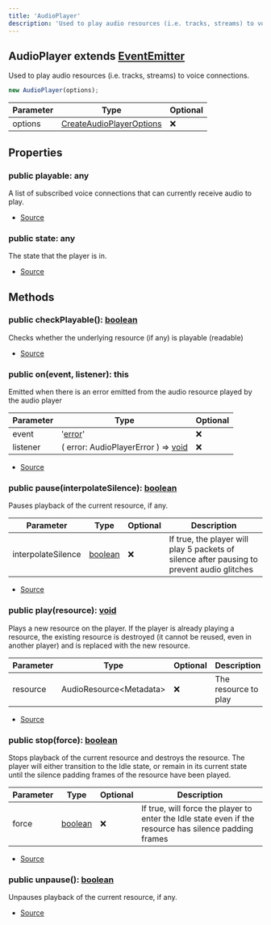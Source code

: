 ```yaml
---
title: 'AudioPlayer'
description: 'Used to play audio resources (i.e. tracks, streams) to voice connections.'
---
```


## AudioPlayer extends [EventEmitter](https://nodejs.org/dist/latest/docs/api/events.html#events_class_eventemitter)

Used to play audio resources (i.e. tracks, streams) to voice connections.

```typescript
new AudioPlayer(options);
```

| Parameter | Type                                                                           | Optional |
| --------- | ------------------------------------------------------------------------------ | -------- |
| options   | [CreateAudioPlayerOptions](/api/discord-player/types/CreateAudioPlayerOptions) | ❌       |

## Properties

### public playable: any

A list of subscribed voice connections that can currently receive audio to play.

- [Source](https://github.com/androz2091/discord-player/blob/ce04b3f4c6671029ce4d4aa9090e56ac7e7f5666/packages/discord-voip/src/audio/AudioPlayer.ts#L262)

### public state: any

The state that the player is in.

- [Source](https://github.com/androz2091/discord-player/blob/ce04b3f4c6671029ce4d4aa9090e56ac7e7f5666/packages/discord-voip/src/audio/AudioPlayer.ts#L314)

## Methods

### public checkPlayable(): [boolean](https://developer.mozilla.org/en-US/docs/Web/JavaScript/Reference/Global_Objects/Boolean)

Checks whether the underlying resource (if any) is playable (readable)

- [Source](https://github.com/androz2091/discord-player/blob/ce04b3f4c6671029ce4d4aa9090e56ac7e7f5666/packages/discord-voip/src/audio/AudioPlayer.ts#L516)

### public on(event, listener): this

Emitted when there is an error emitted from the audio resource played by the audio player

| Parameter | Type                                                                                                                              | Optional |
| --------- | --------------------------------------------------------------------------------------------------------------------------------- | -------- |
| event     | '[error](https://developer.mozilla.org/en-US/docs/Web/JavaScript/Reference/Global_Objects/Error)'                                 | ❌       |
| listener  | ( error: AudioPlayerError ) => [void](https://developer.mozilla.org/en-US/docs/Web/JavaScript/Reference/Global_Objects/undefined) | ❌       |

- [Source](https://github.com/androz2091/discord-player/blob/ce04b3f4c6671029ce4d4aa9090e56ac7e7f5666/packages/discord-voip/src/audio/AudioPlayer.ts#L166)

### public pause(interpolateSilence): [boolean](https://developer.mozilla.org/en-US/docs/Web/JavaScript/Reference/Global_Objects/Boolean)

Pauses playback of the current resource, if any.

| Parameter          | Type                                                                                                | Optional | Description                                                                                |
| ------------------ | --------------------------------------------------------------------------------------------------- | -------- | ------------------------------------------------------------------------------------------ |
| interpolateSilence | [boolean](https://developer.mozilla.org/en-US/docs/Web/JavaScript/Reference/Global_Objects/Boolean) | ❌       | If true, the player will play 5 packets of silence after pausing to prevent audio glitches |

- [Source](https://github.com/androz2091/discord-player/blob/ce04b3f4c6671029ce4d4aa9090e56ac7e7f5666/packages/discord-voip/src/audio/AudioPlayer.ts#L466)

### public play(resource): [void](https://developer.mozilla.org/en-US/docs/Web/JavaScript/Reference/Global_Objects/undefined)

Plays a new resource on the player. If the player is already playing a resource, the existing resource is destroyed
(it cannot be reused, even in another player) and is replaced with the new resource.

| Parameter | Type                     | Optional | Description          |
| --------- | ------------------------ | -------- | -------------------- |
| resource  | AudioResource\<Metadata> | ❌       | The resource to play |

- [Source](https://github.com/androz2091/discord-player/blob/ce04b3f4c6671029ce4d4aa9090e56ac7e7f5666/packages/discord-voip/src/audio/AudioPlayer.ts#L384)

### public stop(force): [boolean](https://developer.mozilla.org/en-US/docs/Web/JavaScript/Reference/Global_Objects/Boolean)

Stops playback of the current resource and destroys the resource. The player will either transition to the Idle state,
or remain in its current state until the silence padding frames of the resource have been played.

| Parameter | Type                                                                                                | Optional | Description                                                                                            |
| --------- | --------------------------------------------------------------------------------------------------- | -------- | ------------------------------------------------------------------------------------------------------ |
| force     | [boolean](https://developer.mozilla.org/en-US/docs/Web/JavaScript/Reference/Global_Objects/Boolean) | ❌       | If true, will force the player to enter the Idle state even if the resource has silence padding frames |

- [Source](https://github.com/androz2091/discord-player/blob/ce04b3f4c6671029ce4d4aa9090e56ac7e7f5666/packages/discord-voip/src/audio/AudioPlayer.ts#L498)

### public unpause(): [boolean](https://developer.mozilla.org/en-US/docs/Web/JavaScript/Reference/Global_Objects/Boolean)

Unpauses playback of the current resource, if any.

- [Source](https://github.com/androz2091/discord-player/blob/ce04b3f4c6671029ce4d4aa9090e56ac7e7f5666/packages/discord-voip/src/audio/AudioPlayer.ts#L481)
